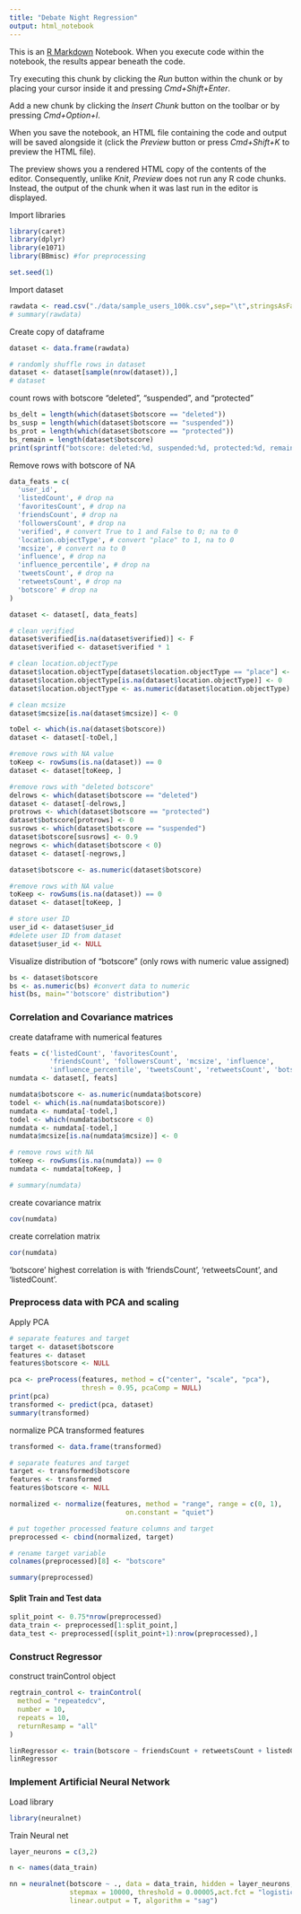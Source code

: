 ```yaml
---
title: "Debate Night Regression"
output: html_notebook
---
```


This is an [R Markdown](http://rmarkdown.rstudio.com) Notebook. When you execute code within the notebook, the results appear beneath the code. 

Try executing this chunk by clicking the *Run* button within the chunk or by placing your cursor inside it and pressing *Cmd+Shift+Enter*. 

Add a new chunk by clicking the *Insert Chunk* button on the toolbar or by pressing *Cmd+Option+I*.

When you save the notebook, an HTML file containing the code and output will be saved alongside it (click the *Preview* button or press *Cmd+Shift+K* to preview the HTML file). 

The preview shows you a rendered HTML copy of the contents of the editor. Consequently, unlike *Knit*, *Preview* does not run any R code chunks. Instead, the output of the chunk when it was last run in the editor is displayed.

Import libraries
```r
library(caret)
library(dplyr)
library(e1071)
library(BBmisc) #for preprocessing

set.seed(1)
```


Import dataset
```r
rawdata <- read.csv("./data/sample_users_100k.csv",sep="\t",stringsAsFactors = F)
# summary(rawdata)
```

Create copy of dataframe
```r
dataset <- data.frame(rawdata)

# randomly shuffle rows in dataset
dataset <- dataset[sample(nrow(dataset)),]
# dataset
```

count rows with botscore "deleted", "suspended", and "protected"
```r
bs_delt = length(which(dataset$botscore == "deleted"))
bs_susp = length(which(dataset$botscore == "suspended"))
bs_prot = length(which(dataset$botscore == "protected"))
bs_remain = length(dataset$botscore)
print(sprintf("botscore: deleted:%d, suspended:%d, protected:%d, remaining:%d", bs_delt, bs_susp, bs_prot, bs_remain- (bs_delt+bs_susp+bs_prot)))
```


Remove rows with botscore of NA
```r
data_feats = c(
  'user_id',
  'listedCount', # drop na
  'favoritesCount', # drop na
  'friendsCount', # drop na
  'followersCount', # drop na
  'verified', # convert True to 1 and False to 0; na to 0 
  'location.objectType', # convert "place" to 1, na to 0 
  'mcsize', # convert na to 0
  'influence', # drop na
  'influence_percentile', # drop na
  'tweetsCount', # drop na
  'retweetsCount', # drop na
  'botscore' # drop na
)

dataset <- dataset[, data_feats]

# clean verified
dataset$verified[is.na(dataset$verified)] <- F
dataset$verified <- dataset$verified * 1

# clean location.objectType
dataset$location.objectType[dataset$location.objectType == "place"] <- 1
dataset$location.objectType[is.na(dataset$location.objectType)] <- 0
dataset$location.objectType <- as.numeric(dataset$location.objectType)

# clean mcsize
dataset$mcsize[is.na(dataset$mcsize)] <- 0

toDel <- which(is.na(dataset$botscore))
dataset <- dataset[-toDel,]

#remove rows with NA value
toKeep <- rowSums(is.na(dataset)) == 0
dataset <- dataset[toKeep, ]

#remove rows with "deleted botscore"
delrows <- which(dataset$botscore == "deleted")
dataset <- dataset[-delrows,]
protrows <- which(dataset$botscore == "protected")
dataset$botscore[protrows] <- 0
susrows <- which(dataset$botscore == "suspended")
dataset$botscore[susrows] <- 0.9
negrows <- which(dataset$botscore < 0)
dataset <- dataset[-negrows,]

dataset$botscore <- as.numeric(dataset$botscore)

#remove rows with NA value
toKeep <- rowSums(is.na(dataset)) == 0
dataset <- dataset[toKeep, ]

# store user ID
user_id <- dataset$user_id
#delete user ID from dataset
dataset$user_id <- NULL

```


Visualize distribution of "botscore" (only rows with numeric value assigned)
```r
bs <- dataset$botscore
bs <- as.numeric(bs) #convert data to numeric
hist(bs, main="'botscore' distribution")
```

### Correlation and Covariance matrices

create dataframe with numerical features
```r
feats = c('listedCount', 'favoritesCount',
          'friendsCount', 'followersCount', 'mcsize', 'influence',
          'influence_percentile', 'tweetsCount', 'retweetsCount', 'botscore')
numdata <- dataset[, feats]

numdata$botscore <- as.numeric(numdata$botscore)
todel <- which(is.na(numdata$botscore))
numdata <- numdata[-todel,]
todel <- which(numdata$botscore < 0)
numdata <- numdata[-todel,]
numdata$mcsize[is.na(numdata$mcsize)] <- 0

# remove rows with NA
toKeep <- rowSums(is.na(numdata)) == 0
numdata <- numdata[toKeep, ]

# summary(numdata)
```

create covariance matrix
```r
cov(numdata)
```

create correlation matrix
```r
cor(numdata)
```
'botscore' highest correlation is with 'friendsCount', 'retweetsCount', and 'listedCount'.

### Preprocess data with PCA and scaling

Apply PCA
```r
# separate features and target
target <- dataset$botscore
features <- dataset
features$botscore <- NULL

pca <- preProcess(features, method = c("center", "scale", "pca"),
                  thresh = 0.95, pcaComp = NULL)
print(pca)
transformed <- predict(pca, dataset)
summary(transformed)
```

normalize PCA transformed features
```r
transformed <- data.frame(transformed)

# separate features and target
target <- transformed$botscore
features <- transformed
features$botscore <- NULL

normalized <- normalize(features, method = "range", range = c(0, 1), 
                             on.constant = "quiet")

# put together processed feature columns and target
preprocessed <- cbind(normalized, target)

# rename target variable
colnames(preprocessed)[8] <- "botscore"

summary(preprocessed)
```


#### Split Train and Test data
```r
split_point <- 0.75*nrow(preprocessed)
data_train <- preprocessed[1:split_point,]
data_test <- preprocessed[(split_point+1):nrow(preprocessed),]
```


### Construct Regressor

construct trainControl object
```r
regtrain_control <- trainControl(
  method = "repeatedcv",
  number = 10,
  repeats = 10,
  returnResamp = "all"
)
```

```r
linRegressor <- train(botscore ~ friendsCount + retweetsCount + listedCount, data = data_train, method = "lm", trControl = regtrain_control)
linRegressor
```


### Implement Artificial Neural Network

Load library
```r
library(neuralnet)
```

Train Neural net
```r
layer_neurons = c(3,2)

n <- names(data_train)

nn = neuralnet(botscore ~ ., data = data_train, hidden = layer_neurons, 
               stepmax = 10000, threshold = 0.00005,act.fct = "logistic", 
               linear.output = T, algorithm = "sag")
```






